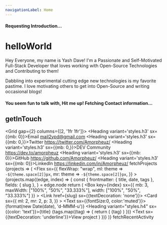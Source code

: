 ```yaml
---
navigationLabel: Home
---
```



<Flex><Spinner height="30" /><h4>Requesting Introduction...</h4></Flex>

# helloWorld
<Message variant="success" mb={2}>Hey Everyone, my name is Yash Dave! I'm a Passionate and Self-Motivated Full-Stack Developer that loves working with Open-Source Technologies and Contributing to them!</Message>

<Message variant="success" mb={2}>Dabbling into experimental cutting edge new technologies is my favorite pastime. I love motivating others to get into Open-Source and writing occasional blogs!</Message>
<br />
<Flex><Spinner height="30" /><h4>You seem fun to talk with, Hit me up! Fetching Contact information...</h4></Flex>

## getInTouch
<Grid gap={2} columns={[2, '1fr 1fr']}>
  <Box>
    <Heading variant='styles.h3' sx={{mb: 0}}>Email</Heading>
    <Link href='mailto:mail2ypd@gmail.com' variant='styles.a'>mail2ypd@gmail.com</Link>
    <Divider />
    <Heading variant='styles.h3' sx={{mb: 0,}}>Twitter</Heading>
    <Link href='https://twitter.com/Amorpheuz/' variant='styles.a'>https://twitter.com/Amorpheuz/</Link>
    <Divider />
    <Heading variant='styles.h3' sx={{mb: 0,}}>DEV Community</Heading>
    <Link href='https://dev.to/amorpheuz' variant='styles.a'>https://dev.to/amorpheuz</Link>
    <Divider />
  </Box>
  <Box>
    <Heading variant='styles.h3' sx={{mb: 0}}>GitHub</Heading>
    <Link href='https://github.com/Amorpheuz/' variant='styles.a'>https://github.com/Amorpheuz/</Link>
    <Divider />
    <Heading variant='styles.h3' sx={{mb: 0}}>LinkedIn</Heading>
    <Link href='https://www.linkedin.com/in/Amorpheuz/' variant='styles.a'>https://linkedin.com/in/Amorpheuz/</Link>
    <Divider />
  </Box>
</Grid>
<Heading variant='styles.h2'>fetchProjects</Heading>
<SourceList filter="projects">
  {projects => (
    <Flex
      sx={{
        flexWrap: "wrap",
        ml: theme => `-${theme.space[2]}px`,
        mr: theme => `-${theme.space[2]}px`,
      }}
    >
      {projects.map((edge, index) => {
        const {
          frontmatter: { title, date, tags },
          fields: { slug },
        } = edge.node
        return (
          <Box
            key={index}
            sx={{ mb: 3, maxWidth: ["100%", "50%", "33.333%"], width: ["100%", "50%", "33.333%"] }}
          >
            <Link href={slug} sx={{textDecoration: 'none'}}>
              <Card
                sx={{
                  ml: 2, 
                  mr: 2,
                  p: 3,
                }}
              > 
                <Text sx={{fontSize:0, color:'muted'}}>{format(new Date(date), 'd-MMM-u')}</Text>
                <Heading variant="styles.h4" sx={{color: 'text'}}>{title}</Heading>
                {tags.map((tag) => {
                  return (
                    <Badge variant='secondary' mb={2} mr={2}>
                      {tag}
                    </Badge>
                  )
                })}
                <Text sx={{textDecoration: 'underline'}}>View project</Text>
              </Card>
            </Link>
          </Box>
        )
      })}
    </Flex>
  )}
</SourceList>
<Heading variant='styles.h2'>fetchRecentActivity</Heading>

